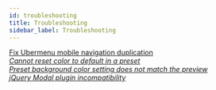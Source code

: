 ```yaml
---
id: troubleshooting
title: Troubleshooting
sidebar_label: Troubleshooting
---
```


<a className="jump-to" href="/bb-theme/troubleshooting/fix-ubermenu-mobile-navigation-duplication" aria-label="Fix Ubermenu mobile navigation duplication">
  <div className="jump-to--main">
    Fix Ubermenu mobile navigation duplication
  </div>
  <div className="jump-to--icon">
    <i className="fas fa-chevron-right" />
  </div>
</a>

<a className="jump-to" href="/bb-theme/troubleshooting/cannot-reset-color-to-default" aria-label="Cannot reset color to default in a preset">
  <div className="jump-to--main">
    Cannot reset color to default in a preset
  </div>
  <div className="jump-to--icon">
    <i className="fas fa-chevron-right" />
  </div>
</a>

<a className="jump-to" href="/bb-theme/troubleshooting/background-color-in-customizer-doesnt-match-the-preview" aria-label="Preset background color setting does not match the preview">
  <div className="jump-to--main">
    Preset background color setting does not match the preview
  </div>
  <div className="jump-to--icon">
    <i className="fas fa-chevron-right" />
  </div>
</a>

<a className="jump-to" href="/bb-theme/troubleshooting/jquery-modal-incompatibility" aria-label="jQuery Modal plugin incompatibility">
  <div className="jump-to--main">
    jQuery Modal plugin incompatibility
  </div>
  <div className="jump-to--icon">
    <i className="fas fa-chevron-right" />
  </div>
</a>
